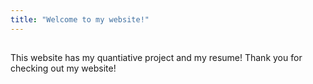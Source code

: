 ```yaml
---
title: "Welcome to my website!"
---
```


##

This website has my quantiative project and my resume!
Thank you for checking out my website!